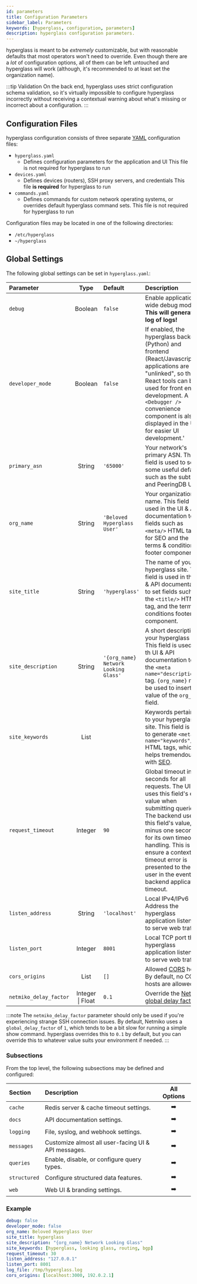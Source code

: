 ```yaml
---
id: parameters
title: Configuration Parameters
sidebar_label: Parameters
keywords: [hyperglass, configuration, parameters]
description: hyperglass configuration parameters.
---
```



hyperglass is meant to be _extremely_ customizable, but with reasonable defaults that most operators won't need to override. Even though there are a _lot_ of configuration options, all of them can be left untouched and hyperglass will work (although, it's recommended to at least set the organization name).

:::tip Validation
On the back end, hyperglass uses strict configuration schema validation, so it's virtually impossible to configure hyperglass incorrectly without receiving a contextual warning about what's missing or incorrect about a configuration.
:::

## Configuration Files

hyperglass configuration consists of three separate [YAML](https://yaml.org/) configuration files:

- `hyperglass.yaml`
  - Defines configuration parameters for the application and UI
    <MiniNote>This file is not required for hyperglass to run</MiniNote>
- `devices.yaml`
  - Defines devices (routers), SSH proxy servers, and credentials
    <MiniNote>
      This file <strong>is required</strong> for hyperglass to run
    </MiniNote>
- `commands.yaml`
  - Defines commands for custom network operating systems, or overrides default hyperglass command sets.
    <MiniNote>This file is not required for hyperglass to run</MiniNote>

Configuration files may be located in one of the following directories:

- `/etc/hyperglass`
- `~/hyperglass`

## Global Settings

The following global settings can be set in `hyperglass.yaml`:

| Parameter              |       Type       | Default                              | Description                                                                                                                                                                                                                                                                                                             |
| :--------------------- | :--------------: | :----------------------------------- | :---------------------------------------------------------------------------------------------------------------------------------------------------------------------------------------------------------------------------------------------------------------------------------------------------------------------- |
| `debug`                |     Boolean      | `false`                              | Enable application-wide debug mode. **This will generate a log of logs!**                                                                                                                                                                                                                                               |
| `developer_mode`       |     Boolean      | `false`                              | If enabled, the hyperglass backend (Python) and frontend (React/Javascript) applications are "unlinked", so that React tools can be used for front end development. A `<Debugger />` convenience component is also displayed in the UI for easier UI development.'                                                      |
| `primary_asn`          |      String      | `'65000'`                            | Your network's primary ASN. This field is used to set some useful defaults such as the subtitle and PeeringDB URL.                                                                                                                                                                                                      |
| `org_name`             |      String      | `'Beloved Hyperglass User'`          | Your organization's name. This field is used in the UI & API documentation to set fields such as `<meta/>` HTML tags for SEO and the terms & conditions footer component.                                                                                                                                               |
| `site_title`           |      String      | `'hyperglass'`                       | The name of your hyperglass site. This field is used in the UI & API documentation to set fields such as the `<title/>` HTML tag, and the terms & conditions footer component.                                                                                                                                          |
| `site_description`     |      String      | `'{org_name} Network Looking Glass'` | A short description of your hyperglass site. This field is used in th UI & API documentation to set the `<meta name="description"/>` tag. `{org_name}` may be used to insert the value of the `org_name` field.                                                                                                         |
| `site_keywords`        |       List       |                                      | Keywords pertaining to your hyperglass site. This field is used to generate `<meta name="keywords"/>` HTML tags, which helps tremendously with [SEO](https://support.google.com/webmasters/answer/7451184).                                                                                                             |
| `request_timeout`      |     Integer      | `90`                                 | Global timeout in seconds for all requests. The UI uses this field's exact value when submitting queries. The backend uses this field's value, minus one second, for its own timeout handling. This is to ensure a contextual timeout error is presented to the end user in the event of a backend application timeout. |
| `listen_address`       |      String      | `'localhost'`                        | Local IPv4/IPv6 Address the hyperglass application listens on to serve web traffic.                                                                                                                                                                                                                                     |
| `listen_port`          |     Integer      | `8001`                               | Local TCP port the hyperglass application listens on to serve web traffic.                                                                                                                                                                                                                                              |
| `cors_origins`         |       List       | `[]`                                 | Allowed [CORS](https://developer.mozilla.org/docs/Web/HTTP/CORS) hosts. By default, no CORS hosts are allowed.                                                                                                                                                                                                          |
| `netmiko_delay_factor` | Integer \| Float | `0.1`                                | Override the [Netmiko global delay factor](https://ktbyers.github.io/netmiko/docs/netmiko/index.html).                                                                                                                                                                                                                  |

:::note
The `netmiko_delay_factor` parameter should only be used if you're experiencing strange SSH connection issues. By default, Netmiko uses a `global_delay_factor` of `1`, which tends to be a bit slow for running a simple show command. hyperglass overrides this to `0.1` by default, but you can override this to whatever value suits your environment if needed.
:::

### Subsections

From the top level, the following subsections may be defined and configured:

| Section      | Description                                         |                  All Options                  |
| :----------- | :-------------------------------------------------- | :-------------------------------------------: |
| `cache`      | Redis server & cache timeout settings.              | <PageLink to="response-caching">➡️</PageLink> |
| `docs`       | API documentation settings.                         |     <PageLink to="rest-api">➡️</PageLink>     |
| `logging`    | File, syslog, and webhook settings.                 |     <PageLink to="logging">➡️</PageLink>      |
| `messages`   | Customize almost all user-facing UI & API messages. |     <PageLink to="messages">➡️</PageLink>     |
| `queries`    | Enable, disable, or configure query types.          |  <PageLink to="query-settings">➡️</PageLink>  |
| `structured` | Configure structured data features.                 |   <PageLink to="table-output">➡️</PageLink>   |
| `web`        | Web UI & branding settings.                         | <PageLink to="ui/configuration">➡️</PageLink> |

### Example

```yaml title="hyperglass.yaml"
debug: false
developer_mode: false
org_name: Beloved Hyperglass User
site_title: hyperglass
site_description: "{org_name} Network Looking Glass"
site_keywords: [hyperglass, looking glass, routing, bgp]
request_timeout: 30
listen_address: "127.0.0.1"
listen_port: 8001
log_file: /tmp/hyperglass.log
cors_origins: [localhost:3000, 192.0.2.1]
```
